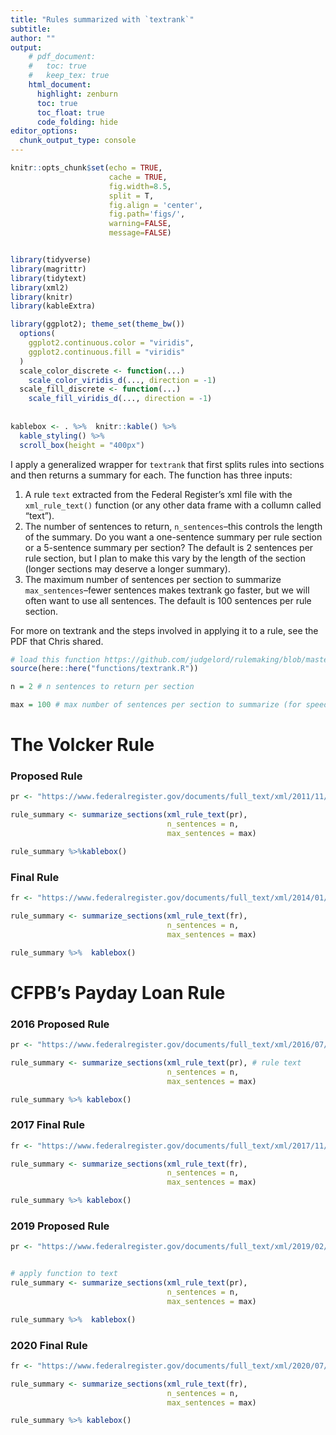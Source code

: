 ```yaml
---
title: "Rules summarized with `textrank`"
subtitle: 
author: ""
output:
    # pdf_document:
    #   toc: true
    #   keep_tex: true
    html_document:
      highlight: zenburn
      toc: true
      toc_float: true
      code_folding: hide
editor_options: 
  chunk_output_type: console
---
```



```r
knitr::opts_chunk$set(echo = TRUE, 
                      cache = TRUE, 
                      fig.width=8.5, 
                      split = T,
                      fig.align = 'center', 
                      fig.path='figs/',
                      warning=FALSE, 
                      message=FALSE)


library(tidyverse)
library(magrittr)
library(tidytext)
library(xml2)
library(knitr)
library(kableExtra)

library(ggplot2); theme_set(theme_bw())
  options(
    ggplot2.continuous.color = "viridis",
    ggplot2.continuous.fill = "viridis"
  )
  scale_color_discrete <- function(...)
    scale_color_viridis_d(..., direction = -1)
  scale_fill_discrete <- function(...)
    scale_fill_viridis_d(..., direction = -1)
  
  
kablebox <- . %>%  knitr::kable() %>% 
  kable_styling() %>% 
  scroll_box(height = "400px")
```

I apply a generalized wrapper for `textrank` that first splits rules into sections and then returns a summary for each. The function has three inputs:

1. A rule `text` extracted from the Federal Register's xml file with the `xml_rule_text()` function (or any other data frame with a collumn called "text").
1. The number of sentences to return, `n_sentences`--this controls the length of the summary. Do you want a one-sentence summary per rule section or a 5-sentence summary per section? The default is 2 sentences per rule section, but I plan to make this vary by the length of the section (longer sections may deserve a longer summary).  
1. The maximum number of sentences per section to summarize `max_sentences`--fewer sentences makes textrank go faster, but we will often want to use all sentences. The default is 100 sentences per rule section.

For more on textrank and the steps involved in applying it to a rule, see the PDF that Chris shared. 

```r
# load this function https://github.com/judgelord/rulemaking/blob/master/functions/textrank.R
source(here::here("functions/textrank.R"))

n = 2 # n sentences to return per section

max = 100 # max number of sentences per section to summarize (for speed and robustness)
```

# The Volcker Rule 

### Proposed Rule
```r
pr <- "https://www.federalregister.gov/documents/full_text/xml/2011/11/07/2011-27184.xml"

rule_summary <- summarize_sections(xml_rule_text(pr), 
                                   n_sentences = n,
                                   max_sentences = max)

rule_summary %>%kablebox()
```

### Final Rule
```r
fr <- "https://www.federalregister.gov/documents/full_text/xml/2014/01/31/2013-31511.xml"

rule_summary <- summarize_sections(xml_rule_text(fr), 
                                   n_sentences = n,
                                   max_sentences = max)

rule_summary %>%  kablebox()
```

# CFPB's Payday Loan Rule

### 2016 Proposed Rule
```r
pr <- "https://www.federalregister.gov/documents/full_text/xml/2016/07/22/2016-13490.xml"

rule_summary <- summarize_sections(xml_rule_text(pr), # rule text 
                                   n_sentences = n,
                                   max_sentences = max)

rule_summary %>% kablebox()
```

### 2017 Final Rule
```r
fr <- "https://www.federalregister.gov/documents/full_text/xml/2017/11/17/2017-21808.xml"

rule_summary <- summarize_sections(xml_rule_text(fr), 
                                   n_sentences = n,
                                   max_sentences = max)

rule_summary %>% kablebox()
```

### 2019 Proposed Rule
```r
pr <- "https://www.federalregister.gov/documents/full_text/xml/2019/02/14/2019-01906.xml"


# apply function to text 
rule_summary <- summarize_sections(xml_rule_text(pr), 
                                   n_sentences = n,
                                   max_sentences = max)

rule_summary %>%  kablebox()
```

### 2020 Final Rule
```r
fr <- "https://www.federalregister.gov/documents/full_text/xml/2020/07/22/2020-14935.xml"

rule_summary <- summarize_sections(xml_rule_text(fr), 
                                   n_sentences = n,
                                   max_sentences = max)

rule_summary %>% kablebox()
```
